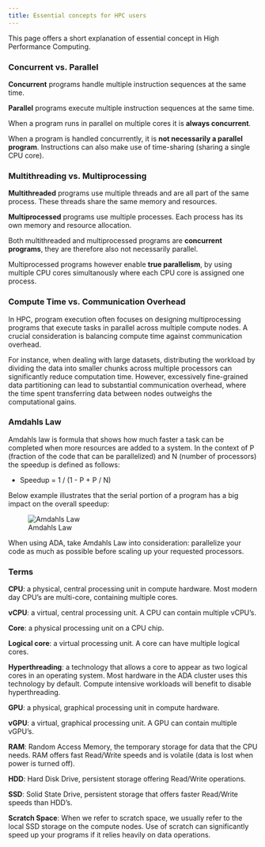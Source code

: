 ```yaml
---
title: Essential concepts for HPC users
---
```

This page offers a short explanation of essential concept in High Performance Computing.

### Concurrent vs. Parallel

**Concurrent** programs handle multiple instruction sequences at the same time.

**Parallel** programs execute multiple instruction sequences at the same time.

When a program runs in parallel on multiple cores it is **always concurrent**.

When a program is handled concurrently, it is **not necessarily a parallel program**. Instructions can also make use of time-sharing (sharing a single CPU core).

### Multithreading vs. Multiprocessing

**Multithreaded** programs use multiple threads and are all part of the same process. These threads share the same memory and resources.

**Multiprocessed** programs use multiple processes. Each process has its own memory and resource allocation.

Both multithreaded and multiprocessed programs are **concurrent programs**, they are therefore also not necessarily parallel. 

Multiprocessed programs however enable **true parallelism**, by using multiple CPU cores simultanously where each CPU core is assigned one process. 

### Compute Time vs. Communication Overhead

In HPC, program execution often focuses on designing multiprocessing programs that execute tasks in parallel across multiple compute nodes. A crucial consideration is balancing compute time against communication overhead. 

For instance, when dealing with large datasets, distributing the workload by dividing the data into smaller chunks across multiple processors can significantly reduce computation time. However, excessively fine-grained data partitioning can lead to substantial communication overhead, where the time spent transferring data between nodes outweighs the computational gains. 

### Amdahls Law

Amdahls law is formula that shows how much faster a task can be completed when more resources are added to a system. In the context of P (fraction of the code that can be parallelized) and N (number of processors) the speedup is defined as follows:

- Speedup = 1 / (1 - P + P / N)

Below example illustrates that the serial portion of a program has a big impact on the overall speedup:

![Amdahls Law](img/Amdahls.png)

When using ADA, take Amdahls Law into consideration: parallelize your code as much as possible before scaling up your requested processors. 

### Terms

**CPU**: a physical, central processing unit in compute hardware. Most modern day CPU's are multi-core, containing multiple cores. 

**vCPU**: a virtual, central processing unit. A CPU can contain multiple vCPU's.

**Core**: a physical processing unit on a CPU chip.

**Logical core**: a virtual processing unit. A core can have multiple logical cores.

**Hyperthreading**: a technology that allows a core to appear as two logical cores in an operating system. Most hardware in the ADA cluster uses this technology by default. Compute intensive workloads will benefit to disable hyperthreading.

**GPU**: a physical, graphical processing unit in compute hardware.

**vGPU**: a virtual, graphical processing unit. A GPU can contain multiple vGPU's.

**RAM**: Random Access Memory, the temporary storage for data that the CPU needs. RAM offers fast Read/Write speeds and is volatile (data is lost when power is turned off).

**HDD**: Hard Disk Drive, persistent storage offering Read/Write operations. 

**SSD**: Solid State Drive, persistent storage that offers faster Read/Write speeds than HDD's. 

**Scratch Space**: When we refer to scratch space, we usually refer to the local SSD storage on the compute nodes. Use of scratch can significantly speed up your programs if it relies heavily on data operations. 


<!-- ## Other
- Network topology
- Amdahls law -->